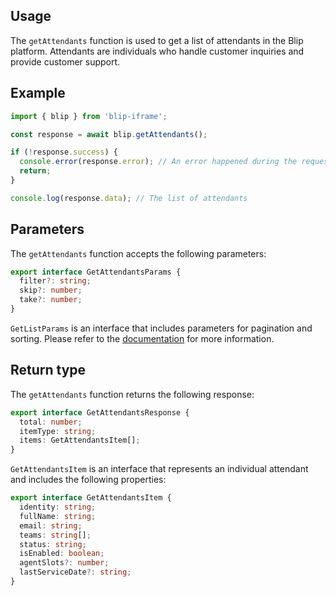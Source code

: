 

## Usage

The `getAttendants` function is used to get a list of attendants in the Blip platform.
Attendants are individuals who handle customer inquiries and provide customer support.

## Example

```ts
import { blip } from 'blip-iframe';

const response = await blip.getAttendants();

if (!response.success) {
  console.error(response.error); // An error happened during the request
  return;
}

console.log(response.data); // The list of attendants
```

## Parameters

The `getAttendants` function accepts the following parameters:

```ts
export interface GetAttendantsParams {
  filter?: string;
  skip?: number;
  take?: number;
}
```

`GetListParams` is an interface that includes parameters for pagination and sorting. Please refer to the [documentation](/utils/parseListParams) for more information.

## Return type

The `getAttendants` function returns the following response:

```ts
export interface GetAttendantsResponse {
  total: number;
  itemType: string;
  items: GetAttendantsItem[];
}
```

`GetAttendantsItem` is an interface that represents an individual attendant and includes the following properties:

```ts
export interface GetAttendantsItem {
  identity: string;
  fullName: string;
  email: string;
  teams: string[];
  status: string;
  isEnabled: boolean;
  agentSlots?: number;
  lastServiceDate?: string;
}
```
